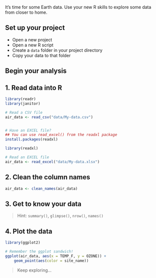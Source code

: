 
It's time for some Earth data. Use your new R skills to explore some data from closer to home.


## Set up your project {-}

- Open a new project
- Open a new R script
- Create a `data` folder in your project directory 
- Copy your data to that folder


## Begin your analysis {-}

## 1. Read data into R {-}
```{r, eval=F}
library(readr)
library(janitor)

# Read a CSV file
air_data <- read_csv("data/My-data.csv")


# Have an EXCEL file?
## You can use read_excel() from the readxl package
install.packages(readxl)

library(readxl)

# Read an EXCEL file
air_data <- read_excel("data/My-data.xlsx")
```


## 2. Clean the column names {-}
```{r, eval=F}
air_data <- clean_names(air_data)
```


## 3. Get to know your data {-}

>
> Hint: `summary()`, `glimpse()`, `nrow()`, `names()`
>


## 4. Plot the data {-}
```{r, eval=F}
library(ggplot2)

# Remember the ggplot sandwich!
ggplot(air_data, aes(x = TEMP_F, y = OZONE)) +
    geom_point(aes(color = site_name))
```


>
> Keep exploring...
>

<br>
